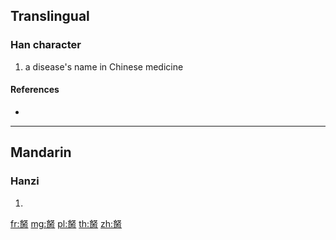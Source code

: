 {{character info/new}}
==Translingual==

===Han character===
{{Han char|rn=130|rad=肉|as=05|sn=11|four=|canj=VEOBO}}

# a disease's name in Chinese medicine

====References====
* {{Han ref|kx=0980.141|hdz=52932.030|uh=80EC|ud=33004}}

----

==Mandarin==

===Hanzi===
{{cmn-hanzi|pin=[[nú]] ([[nu2]]), [[nǔ]] ([[nu3]])|wg=nu<sup>2</sup>, nu<sup>3</sup>}}

# {{defn|lang=cmn|sort=肉05}}

[[fr:胬]]
[[mg:胬]]
[[pl:胬]]
[[th:胬]]
[[zh:胬]]